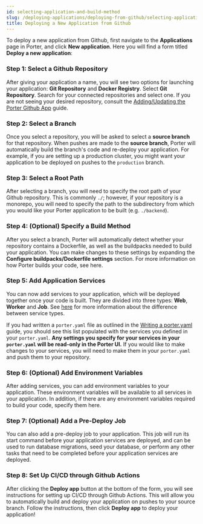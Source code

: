 ```yaml
---
id: selecting-application-and-build-method
slug: /deploying-applications/deploying-from-github/selecting-application-and-build-method
title: Deploying a New Application from Github
---
```



To deploy a new application from Github, first navigate to the **Applications** page in Porter, and click **New application**. Here you will find a form titled **Deploy a new application**:

### Step 1: Select a Github Repository

After giving your application a name, you will see two options for launching your application: **Git Repository** and **Docker Registry**. Select **Git Repository**. Search for your connected repositories and select one. If you are not seeing your desired repository, consult the [Adding/Updating the Porter Github App](./adding-updating-gh-app) guide.

### Step 2: Select a Branch

Once you select a repository, you will be asked to select a **source branch** for that repository. When pushes are made to the **source branch**, Porter will automatically build the branch's code and re-deploy your application. For example, if you are setting up a production cluster, you might want your application to be deployed on pushes to the `production` branch.

### Step 3: Select a Root Path

After selecting a branch, you will need to specify the root path of your Github repository. This is commonly `./`; however, if your repository is a monorepo, you will need to specify the path to the subdirectory from which you would like your Porter application to be built (e.g. `./backend`).

### Step 4: (Optional) Specify a Build Method

After you select a branch, Porter will automatically detect whether your repository contains a Dockerfile, as well as the buildpacks needed to build your application. You can make changes to these settings by expanding the **Configure buildpacks/Dockerfile settings** section. For more information on how Porter builds your code, see here.

### Step 5: Add Application Services 

You can now add services to your application, which will be deployed together once your code is built. They are divided into three types: **Web**, **Worker** and **Job**. See [here](../overview#types-of-applications) for more information about the difference between service types.

If you had written a `porter.yaml` file as outlined in the [Writing a porter.yaml](./writing-a-porter-yaml) guide, you should see this list populated with the services you defined in your `porter.yaml`. **Any settings you specify for your services in your `porter.yaml` will be read-only in the Porter UI.** If you would like to make changes to your services, you will need to make them in your `porter.yaml` and push them to your repository.

### Step 6: (Optional) Add Environment Variables
After adding services, you can add environment variables to your application. These environment variables will be available to all services in your application. In addition, if there are any environment variables required to build your code, specify them here.

### Step 7: (Optional) Add a Pre-Deploy Job
You can also add a pre-deploy job to your application. This job will run its start command before your application services are deployed, and can be used to run database migrations, seed your database, or perform any other tasks that need to be completed before your application services are deployed.

### Step 8: Set Up CI/CD through Github Actions
After clicking the **Deploy app** button at the bottom of the form, you will see instructions for setting up CI/CD through Github Actions. This will allow you to automatically build and deploy your application on pushes to your source branch. Follow the instructions, then click **Deploy app** to deploy your application!